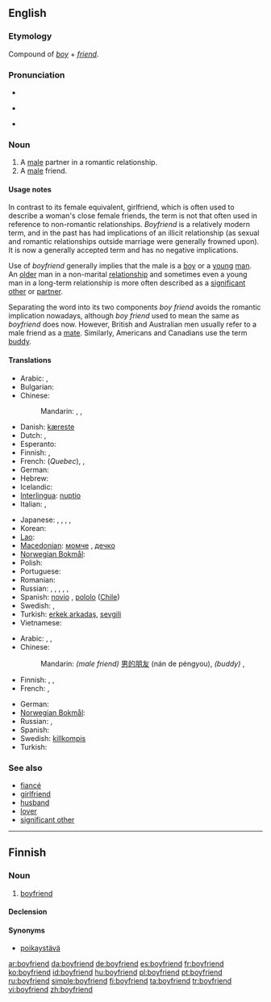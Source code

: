 ==English==

===Etymology===
Compound of ''[[boy]]'' + ''[[friend]]''.

===Pronunciation===
* {{IPA|/ˈbɔɪ.ˌfrɛnd/|lang=en}}
* {{a|US}} {{IPA|/ˈbɔɪ.ˌfrɛnd/|/ˈbɔɪ.ˌfrɪnd/}}
* {{audio|En-us-boyfriend.ogg|Audio (US)}}

===Noun===
{{en-noun}}

# A [[male]] partner in a romantic relationship.
# A [[male]] friend.

====Usage notes====
In contrast to its female equivalent, girlfriend, which is often used to describe a woman's close female friends, the term is not that often used in reference to non-romantic relationships. ''Boyfriend'' is a relatively modern term, and in the past has had implications of an illicit relationship (as sexual and romantic relationships outside marriage were generally frowned upon). It is now a generally accepted term and has no negative implications.

Use of ''boyfriend'' generally implies that the male is a [[boy]] or a [[young]] [[man]]. An [[old]]er man in a non-marital [[relationship]] and sometimes even a young man in a long-term relationship is more often described as a [[significant other]] or [[partner]].

Separating the word into its two components ''boy friend'' avoids the romantic implication nowadays, although ''boy friend'' used to mean the same as ''boyfriend'' does now. However, British and Australian men usually refer to a male friend as a [[mate]]. Similarly, Americans and Canadians use the term [[buddy]].

====Translations====
{{trans-top|male partner in a romantic relationship.}}
* Arabic: {{t|ar|خليل|m|tr=khaliil}},  {{t|ar|رفيق|m|tr=rafiiq}}
* Bulgarian: {{t+|bg|гадже}}
* Chinese:
*: Mandarin: {{t-|cmn|男朋友|tr=nánpéngyou|sc=Hani}},  {{qualifier|boyfriend or [[girlfriend]]}} {{t|cmn|對象|sc=Hani}}, {{t|cmn|对象|tr=duìxiàng|sc=Hani}}
* Danish: [[kæreste]]
* Dutch: {{t+|nl|vriend|m}}, {{t+|nl|lief|n}}
* Esperanto: {{t-|eo|koramiko|xs=Esperanto}}
* Finnish: {{t+|fi|poikaystävä}}, {{t+|fi|miesystävä}} {{i|adult}}
* French: {{t+|fr|chum|m}} (''Quebec''), {{t+|fr|copain|m}}, {{t+|fr|petit ami|m}}
* German: {{t+|de|Freund|m}}
* Hebrew: {{t+|he|חבר|m|tr=khaver}}
* Icelandic: {{t+|is|kærasti|m}}
* [[Interlingua]]: [[nuptio]]
* Italian: {{t+|it|ragazzo|m}}, {{t+|it|fidanzato|m}}
{{trans-mid}}
* Japanese: {{t-|ja|カレ|tr=kare}}<!--Don't remove! it's correct. by User:Carl Daniels-->,  {{t+|ja|彼|tr=[[かれ]], [[kare]]}} {{qualifier|it has two meanings, a fiance and he(pronoun).}}, {{t-|ja|彼氏|tr=[[かれし]], [[kareshi]]}}, {{t-|ja|カレシ|tr=kareshi}} <!--Don't remove! it's correct. by User:Carl Daniels --> , {{t-|ja|ボーイフレンド|tr=bōifurendo}}
* Korean: {{t|ko|남자 친구|tr=namja chingu|sc=Hang}}
* [[Lao]]: {{t-|lo|ຜູ້ບ່າວ|tr=phuu-baao|sc=Laoo|xs=Lao}}
* [[Macedonian]]: [[момче]] {{n}}, [[дечко]] {{m}}
* [[Norwegian Bokmål]]: {{tø|nb|kjæreste|m}}
* Polish: {{t+|pl|chłopak|m}}
* Portuguese: {{t+|pt|namorado|m}}
* Romanian: {{t+|ro|prieten|m}}
* Russian: {{t+|ru|кавалер|m|tr=kavalér}}, {{t+|ru|друг|m|tr=drug}}, {{t+|ru|парень|m|tr=páren’}}, {{t+|ru|возлюбленный|m|tr=vozljúblennyj}}, {{t+|ru|бойфренд|m|tr=bojfrénd}},  {{t|ru|ухажёр|m|tr=uxažór}}
* Spanish: [[novio]] {{m}}, [[pololo]] {{m}} ([[Chile]])
* Swedish: {{t+|sv|pojkvän}}, {{t+|sv|kille}}
* Turkish: [[erkek arkadaş]], [[sevgili]]
* Vietnamese: {{t|vi|bạn trai|xs=Vietnamese}}
{{trans-bottom}}

{{trans-top|male friend}}
* Arabic: {{t-|ar|صديق|m|tr=Sadiiq}}, {{t|ar|رفيق|m|tr=rafiiq}}, {{t|ar|زميل|m|tr=zamiil}}
* Chinese:
*: Mandarin: ''(male friend)'' [[男]][[的]][[朋友]] (nán de péngyou), ''(buddy)'' {{t-|cmn|哥們兒|sc=Hani}}, {{t-|cmn|哥们儿|tr=gēmenr|sc=Hani}}
* Finnish: {{t|fi|poikakaveri}}, {{t+|fi|poikaystävä}},  {{t+|fi|miesystävä}} {{i|adult}}
* French: {{t+|fr|ami|m}}, {{t+|fr|copain|m}}
{{trans-mid}}
* German: {{t+|de|Freund|m}}
* [[Norwegian Bokmål]]: {{tø|nb|venn|m}}
* Russian: {{t+|ru|друг|m|tr=drug}}, {{t+|ru|приятель|m|tr=prijátel’}}
* Spanish: {{t|es|amigo|m}}
* Swedish: [[killkompis]] {{c}}
* Turkish: {{t+|tr|arkadaş}}
{{trans-bottom}}

===See also===
* [[fiancé]]
* [[girlfriend]]
* [[husband]]
* [[lover]]
* [[significant other]]

----

==Finnish==

===Noun===
{{infl|fi|noun}}

# [[#English|boyfriend]]

====Declension====
{{fi-decl-risti|boyfriend|||ä}}

====Synonyms====
* [[poikaystävä]]

[[ar:boyfriend]]
[[da:boyfriend]]
[[de:boyfriend]]
[[es:boyfriend]]
[[fr:boyfriend]]
[[ko:boyfriend]]
[[id:boyfriend]]
[[hu:boyfriend]]
[[pl:boyfriend]]
[[pt:boyfriend]]
[[ru:boyfriend]]
[[simple:boyfriend]]
[[fi:boyfriend]]
[[ta:boyfriend]]
[[tr:boyfriend]]
[[vi:boyfriend]]
[[zh:boyfriend]]